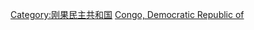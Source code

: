 {{catmore}}
{{Commons cat|Culture of the Democratic Republic of the Congo}}

[[Category:刚果民主共和国|Category:刚果民主共和国]]
[[Category:非洲各國文化|Congo, Democratic Republic of]]